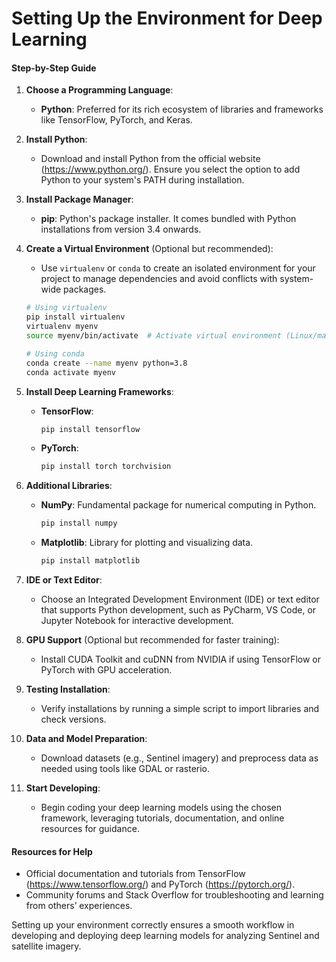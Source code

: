 # Setting Up the Environment for Deep Learning

#### Step-by-Step Guide

1. **Choose a Programming Language**:
   - **Python**: Preferred for its rich ecosystem of libraries and frameworks like TensorFlow, PyTorch, and Keras.

2. **Install Python**:
   - Download and install Python from the official website (https://www.python.org/). Ensure you select the option to add Python to your system's PATH during installation.

3. **Install Package Manager**:
   - **pip**: Python's package installer. It comes bundled with Python installations from version 3.4 onwards.

4. **Create a Virtual Environment** (Optional but recommended):
   - Use `virtualenv` or `conda` to create an isolated environment for your project to manage dependencies and avoid conflicts with system-wide packages.
   ```bash
   # Using virtualenv
   pip install virtualenv
   virtualenv myenv
   source myenv/bin/activate  # Activate virtual environment (Linux/macOS)
   ```
   ```bash
   # Using conda
   conda create --name myenv python=3.8
   conda activate myenv
   ```

5. **Install Deep Learning Frameworks**:
   - **TensorFlow**:
     ```bash
     pip install tensorflow
     ```
   - **PyTorch**:
     ```bash
     pip install torch torchvision
     ```

6. **Additional Libraries**:
   - **NumPy**: Fundamental package for numerical computing in Python.
     ```bash
     pip install numpy
     ```
   - **Matplotlib**: Library for plotting and visualizing data.
     ```bash
     pip install matplotlib
     ```

7. **IDE or Text Editor**:
   - Choose an Integrated Development Environment (IDE) or text editor that supports Python development, such as PyCharm, VS Code, or Jupyter Notebook for interactive development.

8. **GPU Support** (Optional but recommended for faster training):
   - Install CUDA Toolkit and cuDNN from NVIDIA if using TensorFlow or PyTorch with GPU acceleration.

9. **Testing Installation**:
   - Verify installations by running a simple script to import libraries and check versions.

10. **Data and Model Preparation**:
    - Download datasets (e.g., Sentinel imagery) and preprocess data as needed using tools like GDAL or rasterio.

11. **Start Developing**:
    - Begin coding your deep learning models using the chosen framework, leveraging tutorials, documentation, and online resources for guidance.

#### Resources for Help
- Official documentation and tutorials from TensorFlow (https://www.tensorflow.org/) and PyTorch (https://pytorch.org/).
- Community forums and Stack Overflow for troubleshooting and learning from others’ experiences.

Setting up your environment correctly ensures a smooth workflow in developing and deploying deep learning models for analyzing Sentinel and satellite imagery.